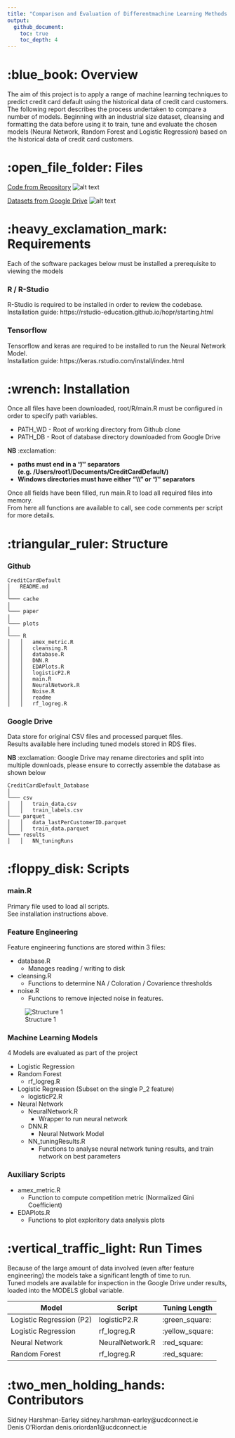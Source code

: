 ```yaml
---
title: "Comparison and Evaluation of Differentmachine Learning Methods at Predicting Credit Card Default"
output:
  github_document:
    toc: true
    toc_depth: 4
---
```


# :blue_book: Overview

The aim of this project is to apply a range of machine learning techniques to predict credit card default using the historical data of credit card customers. The following report describes the process undertaken to compare a number of models. Beginning with an industrial size dataset, cleansing and formatting the data before using it to train, tune and evaluate the chosen models (Neural Network, Random Forest and Logistic Regression) based on the historical data of credit card customers.

# :open_file_folder: Files 

[Code from Repository](project-sharshmanucd) ![alt text](https://img.shields.io/badge/file%20size-151.6%20Mb-green)

[Datasets from Google Drive](https://drive.google.com/drive/u/0/folders/1C2TYJRsVH681dylc8ZX5A4gP-LsoaW7o) ![alt text](https://img.shields.io/badge/file%20size-24%20Gb-red)

# :heavy_exclamation_mark: Requirements 

Each of the software packages below must be installed a prerequisite to viewing the models

### R / R-Studio
R-Studio is required to be installed in order to review the codebase.   
Installation guide: https://rstudio-education.github.io/hopr/starting.html

### Tensorflow
Tensorflow and keras are required to be installed to run the Neural Network Model.    
Installation guide: https://keras.rstudio.com/install/index.html

# :wrench: Installation 

Once all files have been downloaded, root/R/main.R must be configured in order to specify path variables.

* PATH_WD - Root of working directory from Github clone
* PATH_DB - Root of database directory downloaded from Google Drive

**NB** :exclamation:	

* **paths must end in a "/" separators (e.g. /Users/root1/Documents/CreditCardDefault/)**
* **Windows directories must have either "\\\\" or "/" separators**

Once all fields have been filled, run main.R to load all required files into memory.        
From here all functions are available to call, see code comments per script for more details.    

# :triangular_ruler: Structure

### Github
```
CreditCardDefault
│   README.md
│
└─── cache
│
└─── paper
│
└─── plots
│
└─── R
│   │   amex_metric.R
│   │   cleansing.R
│   │   database.R
│   │   DNN.R
│   │   EDAPlots.R
│   │   logisticP2.R
│   │   main.R
│   │   NeuralNetwork.R
│   │   Noise.R
│   │   readme
│   │   rf_logreg.R
```

### Google Drive

Data store for original CSV files and processed parquet files.   
Results available here including tuned models stored in RDS files.

**NB ** :exclamation:	 Google Drive may rename directories and split into multiple downloads, please ensure to correctly assemble the database as shown below

```
CreditCardDefault_Database
│
└─── csv
│   │   train_data.csv
│   │   train_labels.csv
└─── parquet
│   │   data_lastPerCustomerID.parquet
│   │   train_data.parquet
└─── results
│   │   NN_tuningRuns
```

# :floppy_disk: Scripts 

### main.R

Primary file used to load all scripts.   
See installation instructions above.

### Feature Engineering

Feature engineering functions are stored within 3 files:

* database.R
  + Manages reading / writing to disk
* cleansing.R
  + Functions to determine NA / Coloration / Covarience thresholds
* noise.R
  + Functions to remove injected noise in features.

![Structure 1](readme/images/structure1.png)

### Machine Learning Models

4 Models are evaluated as part of the project

* Logistic Regression 
* Random Forest
  + rf_logreg.R
* Logistic Regression (Subset on the single P_2 feature)
  + logisticP2.R
* Neural Network
  + NeuralNetwork.R
    + Wrapper to run neural network
  + DNN.R
    + Neural Network Model
  + NN_tuningResults.R
    + Functions to analyse neural network tuning results, and train network on best parameters
  
### Auxiliary Scripts 

* amex_metric.R
  + Function to compute competition metric (Normalized Gini Coefficient)
* EDAPlots.R
  + Functions to plot exploritory data analysis plots

# :vertical_traffic_light: Run Times

Because of the large amount of data involved (even after feature engineering) the models take a significant length of time to run.    
Tuned models are available for inspection in the Google Drive under results, loaded into the MODELS global variable.

Model | Script | Tuning Length
------------- | ------------- | -------------
Logistic Regression (P2) | logisticP2.R | :green_square:
Logistic Regression | rf_logreg.R | :yellow_square:	
Neural Network | NeuralNetwork.R | :red_square:	
Random Forest | rf_logreg.R | :red_square:	
  
# :two_men_holding_hands: Contributors
Sidney Harshman-Earley sidney.harshman-earley@ucdconnect.ie   
Denis O’Riordan denis.oriordan1@ucdconnect.ie



